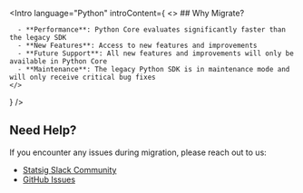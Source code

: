 
<Intro 
  language="Python"
  introContent={
    <>
      ## Why Migrate?

      - **Performance**: Python Core evaluates significantly faster than the legacy SDK
      - **New Features**: Access to new features and improvements
      - **Future Support**: All new features and improvements will only be available in Python Core
      - **Maintenance**: The legacy Python SDK is in maintenance mode and will only receive critical bug fixes
    </>
  }
/>

<MigrationInstallation />

<MigrationUserCreation />

<MigrationAPIChanges />

## Need Help?

If you encounter any issues during migration, please reach out to us:
- [Statsig Slack Community](https://statsig.com/slack)
- [GitHub Issues](https://github.com/statsig-io/statsig-server-core/issues)    